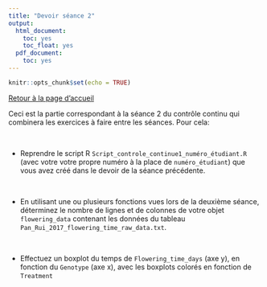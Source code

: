 ```yaml
---
title: "Devoir séance 2"
output:
  html_document:
    toc: yes
    toc_float: yes
  pdf_document:
    toc: yes
---
```


```r
knitr::opts_chunk$set(echo = TRUE)
```


[Retour à la page d'accueil](https://scortijo.github.io/2022_L3_R/)

Ceci est la partie correspondant à la séance 2 du contrôle continu qui combinera les exercices à faire entre les séances. Pour cela:


<br>


- Reprendre le script R `Script_controle_continue1_numéro_étudiant.R` (avec votre votre propre numéro à la place de `numéro_étudiant`) que vous avez créé dans le devoir de la séance précédente.


<br>

- En utilisant une ou plusieurs fonctions vues lors de la deuxième séance, déterminez le nombre de lignes et de colonnes de votre objet `flowering_data` contenant les données du tableau `Pan_Rui_2017_flowering_time_raw_data.txt`. 


<br>


- Effectuez un boxplot du temps de `Flowering_time_days` (axe y), en fonction du `Genotype` (axe x), avec les boxplots colorés en fonction de `Treatment`







